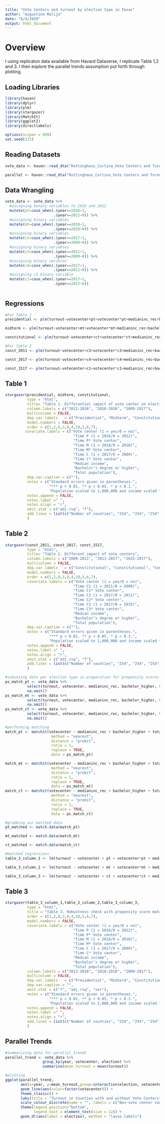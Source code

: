 ```yaml
---
title: "Vote Centers and turnout by election type in Texas"
author: "Augustine Malija"
date: "6/4/2020"
output: html_document
---
```

# Overview
I using replicaton data available from Havard Dataverse, I replicate Table 1,2 and 3. I then explore the parallel trends assumption put forth through plotting.

## Loading Libraries
```r
library(haven)
library(dplyr)
library(plm)
library(stargazer)
library(MatchIt)
library(ggplot2)
library(directlabels)

options(scipen = 999)
set.seed(123)
```

## Reading Datasets
```r
vote_data <- haven::read_dta("Rottinghaus_Cortina_Vote Centers and Turnout by Election Type in Texas_Data.dta")

parallel <- haven::read_dta("Rottinghaus_Cortina_Vote Centers and Turnout by Election Type in Texas_Parallel Assumption Data.dta")
```

## Data Wrangling
```r
vote_data <- vote_data %>%
  #assigning bonary variables to 2016 and 2012
  mutate(pt=case_when(.$year==2016~1,
                      .$year==2012~0)) %>%
  #assigning binary variables
  mutate(mt=case_when(.$year==2018~1,
                      .$year==2010~0)) %>%
  #assigning binary variables
  mutate(ct=case_when(.$year==2017~1,
                      .$year==2009~0)) %>%
  #assigning binary variables
  mutate(c3=case_when(.$year==2011~1,
                      .$year==2009~0)) %>%
  #assigning binary varibles
  mutate(c4=case_when(.$year==2017~1,
                      .$year==2011~0)) %>% 
  #assigning c1 binary variable
  mutate(c1=case_when(.$year==2017~1,
                      .$year==2015~0))
  
```

## Regressions
```r
#For Table 1
presidential <- plm(turnout~votecenter+pt+votecenter*pt+medianinc_rec+bachelor_higher+totalpop_rec, data = vote_data, index = c("County"), model = "within")

midterm <- plm(turnout~votecenter+mt+votecenter*mt+medianinc_rec+bachelor_higher+totalpop_rec, data = vote_data, index = "County", model = "within")

constitutional <- plm(turnout~votecenter+ct+votecenter*ct+medianinc_rec+bachelor_higher+totalpop_rec, data = vote_data, index = "County", model = "within")

#For Table 2
const_2011 <- plm(turnout~votecenter+c3+votecenter*c3+medianinc_rec+bachelor_higher+totalpop_rec, data = vote_data, index = "County", model = "within")

const_2017 <- plm(turnout~votecenter+c4+votecenter*c4+medianinc_rec+bachelor_higher+totalpop_rec, data = vote_data, index = "County", model = "within")

const_1517 <- plm(turnout~votecenter+c1+votecenter*c1+medianinc_rec+bachelor_higher+totalpop_rec, data = vote_data, index = "County", model = "within")

```

## Table 1
```r

stargazer(presidential, midterm, constitutional,
          type = "html", 
          title= "Table 1. Differential impact of vote center on elections", 
          column.labels = c("2012-2016", "2010-2018", "2009-2017"),
          multicolumn = FALSE,
          dep.var.labels   = c("Presidential", "Midterm", "Constitutional"),
          model.numbers = FALSE, 
          order = c(1,2,8,3,9,4,10,5,6,7), 
         covariate.labels = c("Vote center (1 = yes/0 = no)", 
                               "Time P (1 = 2016/0 = 2012)",   
                               "Time P* Vote center",
                               "Time M (1 = 2018/0 = 2010)",
                               "Time M* Vote center",
                               "Time C (1 = 2017/0 = 2009)",
                               "Time C* Vote center",
                               "Median income",
                               "Bachelor’s degree or higher",
                               "Total population"),
          dep.var.caption = c(""),
          notes = c("Standard errors given in parentheses.",
                    "*** p < 0.01, ** p < 0.05, * p < 0.1.",
                    "Population scaled to 1,000,000 and income scaled to 10,000."),
          notes.append = FALSE,
          notes.label =" ",
          notes.align = "r",
          omit.stat = c("adj.rsq", "f"),
          add.lines = list(c("Number of counties", "254", "254", "254"))
          )

```

## Table 2
```r
stargazer(const_2011, const_2017, const_1517,
          type = "html", 
          title= "Table 2. Different impact of vote centers", 
          column.labels = c("2009-2011", "2011-2017", "2015-2017"),
          multicolumn = FALSE,
          dep.var.labels   = c("Constitutional", "Constitutional", "Constitutional"),
          model.numbers = FALSE, 
          order = c(1,2,8,3,9,4,10,5,6,7), 
          covariate.labels = c("Vote center (1 = yes/0 = no)", 
                               "Time C1 (1 = 2011/0 = 2009)",   
                               "Time C1* Vote center",
                               "Time C2 (1 = 2017/0 = 2011)",
                               "Time C2* Vote center",
                               "Time C3 (1 = 2017/0 = 2015)",
                               "Time C3* Vote center",
                               "Median income",
                               "Bachelor’s degree or higher",
                               "Total population"),
          dep.var.caption = c(""),
          notes = c("Standard errors given in parentheses.",
                    "*** p < 0.01, ** p < 0.05, * p < 0.1.",
                    "Population scaled to 1,000,000 and income scaled to 10,000."),
          notes.append = FALSE,
          notes.label =" ",
          notes.align = "r",
          omit.stat = c("adj.rsq", "f"),
          add.lines = list(c("Number of counties", "254", "254", "254"))
          )
```

```r
#subseting data per election type in preparation for prepensity scores matching
ps_match_pt <- vote_data %>% 
          select(turnout, votecenter, medianinc_rec, bachelor_higher, totalpop_rec, pt) %>% 
          na.omit()
ps_match_mt <- vote_data %>% 
          select(turnout, votecenter, medianinc_rec, bachelor_higher, totalpop_rec, mt) %>% 
          na.omit()
ps_match_ct <- vote_data %>% 
          select(turnout, votecenter, medianinc_rec, bachelor_higher, totalpop_rec, ct) %>% 
          na.omit()

#performing matching 
match_pt <- matchit(votecenter ~ medianinc_rec + bachelor_higher + totalpop_rec,
                     method = "nearest",
                     distance = "probit",
                     ratio = 1, 
                     replace = TRUE,
                     data = ps_match_pt)

match_mt <- matchit(votecenter ~ medianinc_rec + bachelor_higher + totalpop_rec,
                     method = "nearest",
                     distance = "probit",
                     ratio = 1, 
                     replace = TRUE,
                     data = ps_match_mt)
match_ct <- matchit(votecenter ~ medianinc_rec + bachelor_higher + totalpop_rec,
                     method = "nearest", 
                     distance = "probit",
                     ratio = 1, 
                     replace = TRUE,
                     data = ps_match_ct)

#grabbing our matched data
pt_matched <- match.data(match_pt)

mt_matched <- match.data(match_mt)

ct_matched <- match.data(match_ct)

#matched regressions
table_3_column_1 <- lm(turnout ~ votecenter + pt + votecenter*pt + medianinc_rec + bachelor_higher + totalpop_rec, data = pt_matched)

table_3_column_2 <- lm(turnout ~ votecenter + mt + votecenter*mt + medianinc_rec + bachelor_higher + totalpop_rec, data = mt_matched)

table_3_column_3 <- lm(turnout ~ votecenter + ct + votecenter*ct + medianinc_rec + bachelor_higher + totalpop_rec, data = ct_matched)

```

## Table 3
```r
stargazer(table_3_column_1,table_3_column_2,table_3_column_3, 
          type = "html",
          title = "Table 3. Robustness check with propensity score matching.",
          order = c(1,2,8,3,9,4,10,5,6,7),
          model.numbers = FALSE,
          covariate.labels = c("Vote center (1 = yes/0 = no)", 
                               "Time P (1 = 2016/0 = 2012)",   
                               "Time P* Vote center",
                               "Time M (1 = 2018/0 = 2010)",
                               "Time M* Vote center",
                               "Time C (1 = 2017/0 = 2009)",
                               "Time C* Vote center",
                               "Median income",
                               "Bachelor’s degree or higher",
                               "Total population"),
          column.labels = c("2012-2016", "2010-2018", "2009-2017"),
          multicolumn = FALSE,
          dep.var.labels   = c("Presidential", "Midterm", "Constitutional"),
          dep.var.caption = "",
          omit.stat = c("f", "adj.rsq", "ser"),
          notes = c("Standard errors given in parentheses.",
                    "*** p < 0.01, ** p < 0.05, * p < 0.1.",
                    "Population scaled to 1,000,000 and income scaled to 10,000."),
          notes.append = FALSE,
          notes.label =" ",
          notes.align = "r",
          add.lines = list(c("Number of counties", "254", "254", "254"))
          )
```
## Parallel Trends
```r
#summarizing data for parallel trends
parallel_trend <- vote_data %>% 
                 group_by(year, votecenter, election) %>% 
                 summarise(mean_turnout = mean(turnout))

#plotting
ggplot(parallel_trend, 
       aes(x=year, y=mean_turnout,group=interaction(election, votecenter))) +
       geom_line(aes(color=factor(votecenter))) +
       theme_classic() +
       labs(title = "Turnout in Counties with and without Vote Centers", x = "Year", y = "Turnout") +
       scale_colour_discrete(name = "", labels = c("Non-vote center counties", "Vote center counties")) +
       theme(legend.position="bottom",
             legend.text = element_text(size = 12)) + 
       geom_dl(aes(label = election), method = "lasso.labels")
```

